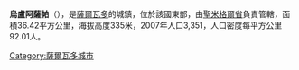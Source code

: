 '''烏盧阿薩帕'''（{{lang-es|Uluazapa}}），是[[薩爾瓦多|薩爾瓦多]]的城鎮，位於該國東部，由[[聖米格爾省_(薩爾瓦多)|聖米格爾省]]負責管轄，面積36.42平方公里，海拔高度335米，2007年人口3,351，人口密度每平方公里92.01人。

{{coord|13|30|N|88|04|W|display=title|region:SV_type:city_source:GNS-enwiki}}

{{ElSalvador-geo-stub}}
[[Category:薩爾瓦多城市|Category:薩爾瓦多城市]]